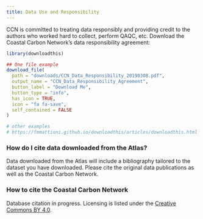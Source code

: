 ```yaml
---
title: Data Use and Responsibility
---
```


CCN is committed to treating data responsibly and providing credit to the authors who worked hard to collect, perform QAQC, etc. Download the Coastal Carbon Network's data responsibility agreement:


```r
library(downloadthis)

## One file example
download_file(
  path = "downloads/CCN_Data_Responsibility_20190308.pdf",
  output_name = "CCN_Data_Responsibility_Agreement",
  button_label = "Download Me",
  button_type = "info",
  has_icon = TRUE,
  icon = "fa fa-save",
  self_contained = FALSE
)

# other examples
# https://fmmattioni.github.io/downloadthis/articles/downloadthis.html
```


### How do I cite data downloaded from the Atlas?

Data downloaded from the Atlas will include a bibliography tailored to the dataset you have downloaded. Please cite the original data publications as well as the Coastal Carbon Network.

### How to cite the Coastal Carbon Network

Database citation in progress. Licensing is listed under the [Creative Commons BY 4.0](https://creativecommons.org/licenses/by/4.0/).
